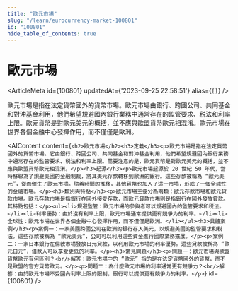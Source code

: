 ```yaml
---
title: "歐元市場"
slug: "/learn/eurocurrency-market-100801"
id: "100801"
hide_table_of_contents: true
---
```



# 歐元市場

<ArticleMeta id={100801} updatedAt={'2023-09-25 22:58:51'} alias={`[]`} />
<div className='border-solid border-b border-t-0 my-4 border-[var(--ifm-color-gray-300)]' />

歐元市場是指在法定貨幣國外的貨幣市場。歐元市場由銀行、跨國公司、共同基金和對沖基金利用，他們希望規避國內銀行業務中通常存在的監管要求、税法和利率上限。歐元貨幣是對歐元美元的概括，並不應與歐盟貨幣歐元相混淆。歐元市場在世界各個金融中心發揮作用，而不僅僅是歐洲。

<AIContent content={`<h2>歐元市場</h2><h3>定義</h3><p>歐元市場是指在法定貨幣國外的貨幣市場。它由銀行、跨國公司、共同基金和對沖基金利用，他們希望規避國內銀行業務中通常存在的監管要求、税法和利率上限。需要注意的是，歐元貨幣是對歐元美元的概括，並不應與歐盟貨幣歐元相混淆。</p><h3>起源</h3><p>歐元市場起源於 20 世紀 50 年代，當時蘇聯為了規避美國的金融制裁，將其美元存款轉移到歐洲的銀行。這些存款被稱為 “歐元美元”，從而催生了歐元市場。隨着時間的推移，其他貨幣也加入了這一市場，形成了一個全球性的金融市場。</p><h3>類別與特點</h3><p>歐元市場主要分為兩類：歐元存款市場和歐元貸款市場。歐元存款市場是指銀行在國外接受存款，而歐元貸款市場則是指銀行在國外發放貸款。其特點包括：</p><ul><li>規避監管：歐元市場的參與者可以規避國內的監管要求和税法。</li><li>利率優勢：由於沒有利率上限，歐元市場通常提供更有競爭力的利率。</li><li>全球性：歐元市場在世界各個金融中心發揮作用，而不僅僅是歐洲。</li></ul><h3>具體案例</h3><p>案例一：一家美國跨國公司在歐洲的銀行存入美元，以規避美國的監管要求和税法。這些存款被稱為 “歐元美元”，公司可以利用這些資金進行國際業務擴展。</p><p>案例二：一家日本銀行在倫敦市場發放日元貸款，以利用歐元市場的利率優勢。這些貸款被稱為 “歐元日元”，借款人可以享受更低的利率。</p><h3>常見問題</h3><p>問題一：歐元市場與歐盟貨幣歐元有何區別？<br/>解答：歐元市場中的 “歐元” 指的是在法定貨幣國外的貨幣，而不是歐盟的官方貨幣歐元。</p><p>問題二：為什麼歐元市場的利率通常更有競爭力？<br/>解答：由於歐元市場不受國內利率上限的限制，銀行可以提供更有競爭力的利率。</p>`} id={100801} />
